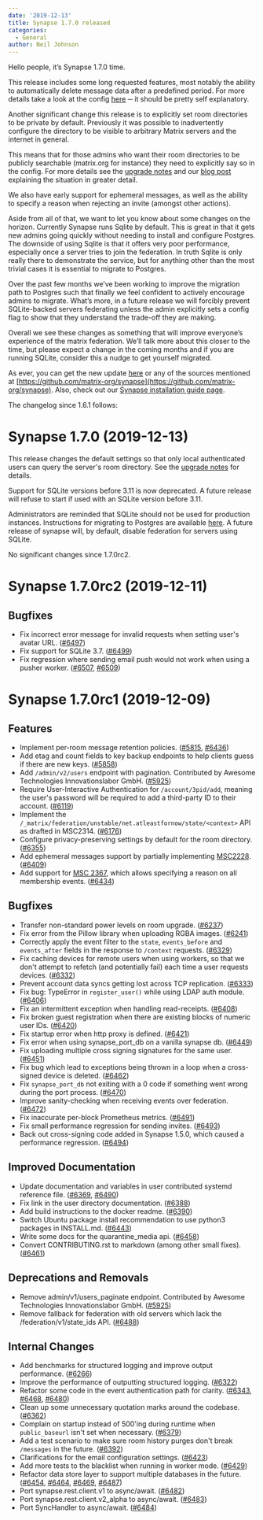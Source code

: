 ```yaml
---
date: '2019-12-13'
title: Synapse 1.7.0 released
categories:
  - General
author: Neil Johnson
---
```


Hello people, it’s Synapse 1.7.0 time.

This release includes some long requested features, most notably the ability to automatically delete message data after a predefined period. For more details take a look at the config [here](https://github.com/matrix-org/synapse/blob/v1.7.0/docs/sample_config.yaml#L332-L393) ─ it should be pretty self explanatory.

Another significant change this release is to explicitly set room directories to be private by default. Previously it was possible to inadvertently configure the directory to be visible to arbitrary Matrix servers and the internet in general.

This means that for those admins who want their room directories to be publicly searchable (matrix.org for instance) they need to explicitly say so in the config. For more details see the [upgrade notes](https://github.com/matrix-org/synapse/blob/v1.7.0/UPGRADE.rst#upgrading-to-v170) and our [blog post](https://matrix.org/blog/2019/11/09/avoiding-unwelcome-visitors-on-private-matrix-servers/) explaining the situation in greater detail.

We also have early support for ephemeral messages, as well as the ability to specify a reason when rejecting an invite (amongst other actions).

Aside from all of that, we want to let you know about some changes on the horizon. Currently Synapse runs Sqlite by default. This is great in that it gets new admins going quickly without needing to install and configure Postgres. The downside of using Sqlite is that it offers very poor performance, especially once a server tries to join the federation. In truth Sqlite is only really there to demonstrate the service, but for anything other than the most trivial cases it is essential to migrate to Postgres.

Over the past few months we’ve been working to improve the migration path to Postgres such that finally we feel confident to actively encourage admins to migrate. What’s more, in a future release we will forcibly prevent SQLite-backed servers federating unless the admin explicitly sets a config flag to show that they understand the trade-off they are making.

Overall we see these changes as something that will improve everyone’s experience of the matrix federation. We’ll talk more about this closer to the time, but please expect a change in the coming months and if you are running SQLite, consider this a nudge to get yourself migrated.

As ever, you can get the new update [here](https://github.com/matrix-org/synapse/releases/tag/v1.7.0) or any of the sources mentioned at [https://github.com/matrix-org/synapse](https://github.com/matrix-org/synapse). Also, check out our [Synapse installation guide page](https://matrix.org/docs/guides/installing-synapse).

The changelog since 1.6.1 follows:


Synapse 1.7.0 (2019-12-13)
==========================

This release changes the default settings so that only local authenticated users can query the server's room directory. See the [upgrade notes](https://github.com/matrix-org/synapse/blob/v1.7.0/UPGRADE.rst#upgrading-to-v170) for details.

Support for SQLite versions before 3.11 is now deprecated. A future release will refuse to start if used with an SQLite version before 3.11.

Administrators are reminded that SQLite should not be used for production instances. Instructions for migrating to Postgres are available [here](https://github.com/matrix-org/synapse/blob/v1.7.0/docs/postgres.md). A future release of synapse will, by default, disable federation for servers using SQLite.

No significant changes since 1.7.0rc2.


Synapse 1.7.0rc2 (2019-12-11)
=============================

Bugfixes
--------

- Fix incorrect error message for invalid requests when setting user's avatar URL. ([\#6497](https://github.com/matrix-org/synapse/issues/6497))
- Fix support for SQLite 3.7. ([\#6499](https://github.com/matrix-org/synapse/issues/6499))
- Fix regression where sending email push would not work when using a pusher worker. ([\#6507](https://github.com/matrix-org/synapse/issues/6507), [\#6509](https://github.com/matrix-org/synapse/issues/6509))


Synapse 1.7.0rc1 (2019-12-09)
=============================

Features
--------

- Implement per-room message retention policies. ([\#5815](https://github.com/matrix-org/synapse/issues/5815), [\#6436](https://github.com/matrix-org/synapse/issues/6436))
- Add etag and count fields to key backup endpoints to help clients guess if there are new keys. ([\#5858](https://github.com/matrix-org/synapse/issues/5858))
- Add `/admin/v2/users` endpoint with pagination. Contributed by Awesome Technologies Innovationslabor GmbH. ([\#5925](https://github.com/matrix-org/synapse/issues/5925))
- Require User-Interactive Authentication for `/account/3pid/add`, meaning the user's password will be required to add a third-party ID to their account. ([\#6119](https://github.com/matrix-org/synapse/issues/6119))
- Implement the `/_matrix/federation/unstable/net.atleastfornow/state/<context>` API as drafted in MSC2314. ([\#6176](https://github.com/matrix-org/synapse/issues/6176))
- Configure privacy-preserving settings by default for the room directory. ([\#6355](https://github.com/matrix-org/synapse/issues/6355))
- Add ephemeral messages support by partially implementing [MSC2228](https://github.com/matrix-org/matrix-doc/pull/2228). ([\#6409](https://github.com/matrix-org/synapse/issues/6409))
- Add support for [MSC 2367](https://github.com/matrix-org/matrix-doc/pull/2367), which allows specifying a reason on all membership events. ([\#6434](https://github.com/matrix-org/synapse/issues/6434))


Bugfixes
--------

- Transfer non-standard power levels on room upgrade. ([\#6237](https://github.com/matrix-org/synapse/issues/6237))
- Fix error from the Pillow library when uploading RGBA images. ([\#6241](https://github.com/matrix-org/synapse/issues/6241))
- Correctly apply the event filter to the `state`, `events_before` and `events_after` fields in the response to `/context` requests. ([\#6329](https://github.com/matrix-org/synapse/issues/6329))
- Fix caching devices for remote users when using workers, so that we don't attempt to refetch (and potentially fail) each time a user requests devices. ([\#6332](https://github.com/matrix-org/synapse/issues/6332))
- Prevent account data syncs getting lost across TCP replication. ([\#6333](https://github.com/matrix-org/synapse/issues/6333))
- Fix bug: TypeError in `register_user()` while using LDAP auth module. ([\#6406](https://github.com/matrix-org/synapse/issues/6406))
- Fix an intermittent exception when handling read-receipts. ([\#6408](https://github.com/matrix-org/synapse/issues/6408))
- Fix broken guest registration when there are existing blocks of numeric user IDs. ([\#6420](https://github.com/matrix-org/synapse/issues/6420))
- Fix startup error when http proxy is defined. ([\#6421](https://github.com/matrix-org/synapse/issues/6421))
- Fix error when using synapse_port_db on a vanilla synapse db. ([\#6449](https://github.com/matrix-org/synapse/issues/6449))
- Fix uploading multiple cross signing signatures for the same user. ([\#6451](https://github.com/matrix-org/synapse/issues/6451))
- Fix bug which lead to exceptions being thrown in a loop when a cross-signed device is deleted. ([\#6462](https://github.com/matrix-org/synapse/issues/6462))
- Fix `synapse_port_db` not exiting with a 0 code if something went wrong during the port process. ([\#6470](https://github.com/matrix-org/synapse/issues/6470))
- Improve sanity-checking when receiving events over federation. ([\#6472](https://github.com/matrix-org/synapse/issues/6472))
- Fix inaccurate per-block Prometheus metrics. ([\#6491](https://github.com/matrix-org/synapse/issues/6491))
- Fix small performance regression for sending invites. ([\#6493](https://github.com/matrix-org/synapse/issues/6493))
- Back out cross-signing code added in Synapse 1.5.0, which caused a performance regression. ([\#6494](https://github.com/matrix-org/synapse/issues/6494))


Improved Documentation
----------------------

- Update documentation and variables in user contributed systemd reference file. ([\#6369](https://github.com/matrix-org/synapse/issues/6369), [\#6490](https://github.com/matrix-org/synapse/issues/6490))
- Fix link in the user directory documentation. ([\#6388](https://github.com/matrix-org/synapse/issues/6388))
- Add build instructions to the docker readme. ([\#6390](https://github.com/matrix-org/synapse/issues/6390))
- Switch Ubuntu package install recommendation to use python3 packages in INSTALL.md. ([\#6443](https://github.com/matrix-org/synapse/issues/6443))
- Write some docs for the quarantine_media api. ([\#6458](https://github.com/matrix-org/synapse/issues/6458))
- Convert CONTRIBUTING.rst to markdown (among other small fixes). ([\#6461](https://github.com/matrix-org/synapse/issues/6461))


Deprecations and Removals
-------------------------

- Remove admin/v1/users_paginate endpoint. Contributed by Awesome Technologies Innovationslabor GmbH. ([\#5925](https://github.com/matrix-org/synapse/issues/5925))
- Remove fallback for federation with old servers which lack the /federation/v1/state_ids API. ([\#6488](https://github.com/matrix-org/synapse/issues/6488))


Internal Changes
----------------

- Add benchmarks for structured logging and improve output performance. ([\#6266](https://github.com/matrix-org/synapse/issues/6266))
- Improve the performance of outputting structured logging. ([\#6322](https://github.com/matrix-org/synapse/issues/6322))
- Refactor some code in the event authentication path for clarity. ([\#6343](https://github.com/matrix-org/synapse/issues/6343), [\#6468](https://github.com/matrix-org/synapse/issues/6468), [\#6480](https://github.com/matrix-org/synapse/issues/6480))
- Clean up some unnecessary quotation marks around the codebase. ([\#6362](https://github.com/matrix-org/synapse/issues/6362))
- Complain on startup instead of 500'ing during runtime when `public_baseurl` isn't set when necessary. ([\#6379](https://github.com/matrix-org/synapse/issues/6379))
- Add a test scenario to make sure room history purges don't break `/messages` in the future. ([\#6392](https://github.com/matrix-org/synapse/issues/6392))
- Clarifications for the email configuration settings. ([\#6423](https://github.com/matrix-org/synapse/issues/6423))
- Add more tests to the blacklist when running in worker mode. ([\#6429](https://github.com/matrix-org/synapse/issues/6429))
- Refactor data store layer to support multiple databases in the future. ([\#6454](https://github.com/matrix-org/synapse/issues/6454), [\#6464](https://github.com/matrix-org/synapse/issues/6464), [\#6469](https://github.com/matrix-org/synapse/issues/6469), [\#6487](https://github.com/matrix-org/synapse/issues/6487))
- Port synapse.rest.client.v1 to async/await. ([\#6482](https://github.com/matrix-org/synapse/issues/6482))
- Port synapse.rest.client.v2_alpha to async/await. ([\#6483](https://github.com/matrix-org/synapse/issues/6483))
- Port SyncHandler to async/await. ([\#6484](https://github.com/matrix-org/synapse/issues/6484))
